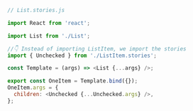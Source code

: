 ```js
// List.stories.js

import React from 'react';

import List from './List';

//👇 Instead of importing ListItem, we import the stories
import { Unchecked } from './ListItem.stories';

const Template = (args) => <List {...args} />;

export const OneItem = Template.bind({});
OneItem.args = {
  children: <Unchecked {...Unchecked.args} />,
};
```